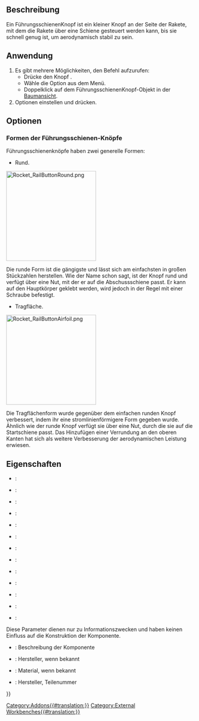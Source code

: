<languages/>

{{Docnav/de
|[[Rocket_LaunchLug/de|Startlasche]]
|[[Rocket_RailGuide/de|Führungsschiene]]
|[[Rocket_Workbench/de|Arbeitsbereich Rocket]]
|IconL=Rocket_LaunchLug.svg
|IconR=Rocket_RailGuide.svg
|IconC=RocketWorkbench.svg
}}

{{GuiCommand/de
|Name=Rocket RailButton
|Name/de=Rocket FührungsschienenKnopf
|MenuLocation=Rocket → Starthilfen → FührungsschienenKnopf
|Workbenches=[[Rocket_Workbench/de|Arbeitsbereich Rocket]]
|Version=0.19
}}

<span id="Description"></span>
==Beschreibung==

Ein FührungsschienenKnopf ist ein kleiner Knopf an der Seite der Rakete, mit dem die Rakete über eine Schiene gesteuert werden kann, bis sie schnell genug ist, um aerodynamisch stabil zu sein.

<span id="Usage"></span>
==Anwendung==

# Es gibt mehrere Möglichkeiten, den Befehl aufzurufen:
#* Drücke den Knopf {{Button|[[Image:Rocket_RailGuide.svg|16px]] [[Rocket_RailButton/de|FührungsschienenKnopf]]}}.
#* Wähle die Option {{MenuCommand|Rakete → [[Image:Rocket_RailButton.svg|16px]] FührungsschienenKnopf}} aus dem Menü.
#* Doppelklick auf dem FührungsschienenKnopf-Objekt in der [[Tree_view/de|Baumansicht]].
# Optionen einstellen und {{Button|OK}} drücken.

<span id="Options"></span>
==Optionen==

<span id="Rail_Button_Shapes"></span>
===Formen der Führungsschienen-Knöpfe ===

Führungsschienenknöpfe haben zwei generelle Formen: 

* Rund.

[[File:Rocket_RailButtonRound.png|240px]]
{{Caption|Runde Führungsschienen-Knöpfe}}

Die runde Form ist die gängigste und lässt sich am einfachsten in großen Stückzahlen herstellen. Wie der Name schon sagt, ist der Knopf rund und verfügt über eine Nut, mit der er auf die Abschussschiene passt. Er kann auf den Hauptkörper geklebt werden, wird jedoch in der Regel mit einer Schraube befestigt.

* Tragfläche.

[[File:Rocket_RailButtonAirfoil.png|240px]]
{{Caption|Tragflächen-Führungsschienen-Knöpfe}}

Die Tragflächenform wurde gegenüber dem einfachen runden Knopf verbessert, indem ihr eine stromlinienförmigere Form gegeben wurde. Ähnlich wie der runde Knopf verfügt sie über eine Nut, durch die sie auf die Startschiene passt. Das Hinzufügen einer Verrundung an den oberen Kanten hat sich als weitere Verbesserung der aerodynamischen Leistung erwiesen.

<span id="Properties"></span>
==Eigenschaften==

{{TitleProperty|FührungsschienenKnopf}}

* {{PropertyData|Base Thickness}}:
* {{PropertyData|Countersink Angle}}:
* {{PropertyData|Fastener}}:
* {{PropertyData|Fillet Radius}}:
* {{PropertyData|Filleted Top}}:
* {{PropertyData|Head Diameter}}:
* {{PropertyData|Inner Diameter}}:
* {{PropertyData|Length}}:
* {{PropertyData|Outer Diameter}}:
* {{PropertyData|Rail Button Type}}:
* {{PropertyData|Shank Diameter}}:
* {{PropertyData|Thickness}}:
* {{PropertyData|Top Thickness}}:

{{TitleProperty|Rocket Komponenten}}

Diese Parameter dienen nur zu Informationszwecken und haben keinen Einfluss auf die Konstruktion der Komponente.

* {{PropertyData|Description}}: Beschreibung der Komponente
* {{PropertyData|Manufacturer}}: Hersteller, wenn bekannt
* {{PropertyData|Material}}: Material, wenn bekannt
* {{PropertyData|Part Number}}: Hersteller, Teilenummer


{{Docnav/de
|[[Rocket_LaunchLug/de|Startlasche]]
|[[Rocket_RailGuide/de|Führungsschiene]]
|[[Rocket_Workbench/de|Arbeitsbereich Rocket]]
|IconL=Rocket_LaunchLug.svg
|IconR=Rocket_RailGuide.svg
|IconC=RocketWorkbench.svg
}}

{{Userdocnavi{{#translation:}}}}
[[Category:Addons{{#translation:}}]]
[[Category:External Workbenches{{#translation:}}]]
